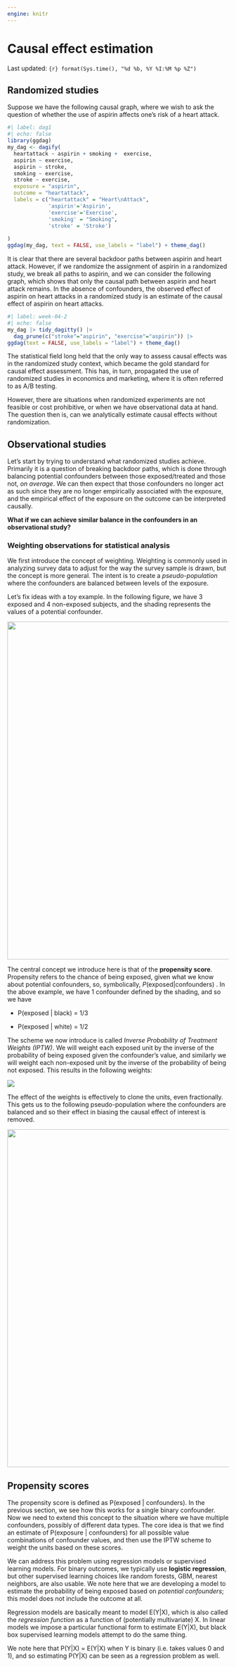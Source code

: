 ```yaml
---
engine: knitr
---
```


# Causal effect estimation {#sec-week4}

Last updated: `{r} format(Sys.time(), "%d %b, %Y %I:%M %p %Z")`

## Randomized studies

Suppose we have the following causal graph, where we wish to ask the question of
whether the use of aspirin affects one's risk of a heart attack.

```r
#| label: dag1
#| echo: false
library(ggdag)
my_dag <- dagify(
  heartattack ~ aspirin + smoking +  exercise,
  aspirin ~ exercise, 
  aspirin ~ stroke,
  smoking ~ exercise,
  stroke ~ exercise,
  exposure = "aspirin",
  outcome = "heartattack",
  labels = c("heartattack" = "Heart\nAttack",
             'aspirin'='Aspirin',
             'exercise'='Exercise',
             'smoking' = "Smoking",
             'stroke' = 'Stroke')
  
)
ggdag(my_dag, text = FALSE, use_labels = "label") + theme_dag()
```

It is clear that there are several backdoor paths between aspirin and heart
attack. However, if we randomize the assignment of aspirin in a randomized
study, we break all paths to aspirin, and we can consider the following graph,
which shows that only the causal path between aspirin and heart attack remains.
In the absence of confounders, the observed effect of aspirin on heart attacks
in a randomized study is an estimate of the causal effect of aspirin on heart
attacks.

```r
#| label: week-04-2
#| echo: false
my_dag |> tidy_dagitty() |> 
  dag_prune(c("stroke"="aspirin", "exercise"="aspirin")) |> 
ggdag(text = FALSE, use_labels = "label") + theme_dag()
```

The statistical field long held that the only way to assess causal effects was
in the randomized study context, which became the gold standard for causal
effect assessment. This has, in turn, propagated the use of randomized studies
in economics and marketing, where it is often referred to as A/B testing.

However, there are situations when randomized experiments are not feasible or
cost prohibitive, or when we have observational data at hand. The question then
is, can we analytically estimate causal effects without randomization.

## Observational studies

Let's start by trying to understand what randomized studies achieve. Primarily
it is a question of breaking backdoor paths, which is done through balancing
potential confounders between those exposed/treated and those not, *on average*.
We can then expect that those confounders no longer act as such since they are
no longer empirically associated with the exposure, and the empirical effect of
the exposure on the outcome can be interpreted causally.

**What if we can achieve similar balance in the confounders in an observational
study?**

### Weighting observations for statistical analysis

We first introduce the concept of weighting. Weighting is commonly used in
analyzing survey data to adjust for the way the survey sample is drawn, but the
concept is more general. The intent is to create a *pseudo-population* where the
confounders are balanced between levels of the exposure.

Let's fix ideas with a toy example. In the following figure, we have 3 exposed
and 4 non-exposed subjects, and the shading represents the values of a potential
confounder.

![](images/tmp2.png){width="8in"}

The central concept we introduce here is that of the **propensity score**.
Propensity refers to the chance of being exposed, given what we know about
potential confounders, so, symbolically,
$P(\text{exposed} | \text{confounders})$ . In the above example, we have 1
confounder defined by the shading, and so we have

-   P(exposed \| black) = 1/3

-   P(exposed \| white) = 1/2

The scheme we now introduce is called *Inverse Probability of Treatment Weights
(IPTW)*. We will weight each exposed unit by the inverse of the probability of
being exposed given the confounder's value, and similarly we will weight each
non-exposed unit by the inverse of the probability of being not exposed. This
results in the following weights:

![](images/tmp21.png)

The effect of the weights is effectively to clone the units, even fractionally.
This gets us to the following pseudo-population where the confounders are
balanced and so their effect in biasing the causal effect of interest is
removed.

![](images/tmp.png){width="8in"}

## Propensity scores

The propensity score is defined as P(exposed \| confounders). In the previous
section, we see how this works for a single binary confounder. Now we need to
extend this concept to the situation where we have multiple confounders,
possibly of different data types. The core idea is that we find an estimate of
P(exposure \| confounders) for all possible value combinations of confounder
values, and then use the IPTW scheme to weight the units based on these scores.

We can address this problem using regression models or supervised learning
models. For binary outcomes, we typically use **logistic regression**, but other
supervised learning choices like random forests, GBM, nearest neighbors, are
also usable. We note here that we are developing a model to estimate the
probability of being exposed based on *potential confounders*; this model does
not include the outcome at all.

::: callout-note
Regression models are basically meant to model E(Y\|X), which is also called the
*regression function* as a function of (potentially multivariate) X. In linear
models we impose a particular functional form to estimate E(Y\|X), but black box
supervised learning models attempt to do the same thing.

We note here that P(Y\|X) = E(Y\|X) when Y is binary (i.e. takes values 0 and
1), and so estimating P(Y\|X) can be seen as a regression problem as well.
:::
